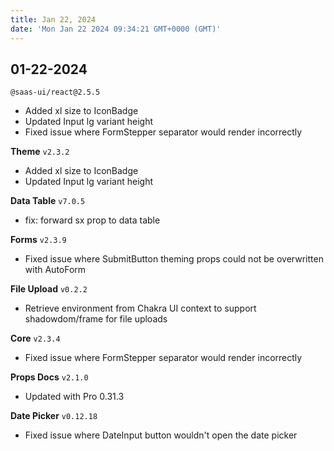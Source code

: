 ```yaml
---
title: Jan 22, 2024
date: 'Mon Jan 22 2024 09:34:21 GMT+0000 (GMT)'
---
```


## 01-22-2024

`@saas-ui/react@2.5.5`

- Added xl size to IconBadge
- Updated Input lg variant height
- Fixed issue where FormStepper separator would render incorrectly

**Theme** `v2.3.2`

- Added xl size to IconBadge
- Updated Input lg variant height

**Data Table** `v7.0.5`

- fix: forward sx prop to data table

**Forms** `v2.3.9`

- Fixed issue where SubmitButton theming props could not be overwritten with AutoForm

**File Upload** `v0.2.2`

- Retrieve environment from Chakra UI context to support shadowdom/frame for file uploads

**Core** `v2.3.4`

- Fixed issue where FormStepper separator would render incorrectly

**Props Docs** `v2.1.0`

- Updated with Pro 0.31.3

**Date Picker** `v0.12.18`

- Fixed issue where DateInput button wouldn't open the date picker
